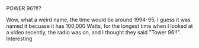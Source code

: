 <article id="11000521" title=Talk:WBPW>
	<talkpage id="11000521" title="Talk:WBPW">
{{RadioStationsProject|class=Stub}}
{{WikiProject Maine|class=stub}}
POWER 96?!!?

Wow, what a weird name, the time would be around 1994-95, I guess it was named it becuase it has 100,000 Watts, for the longest time when I looked at a video recently, the radio was on, and I thought they said &quot;Tower 96!!&quot;.  Interesting
	</talkpage>
</article>